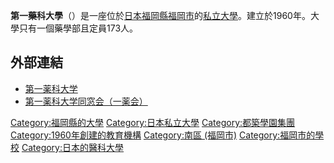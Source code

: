 {{expand|time=2014-07-04T10:17:03+00:00}}
{{unreferenced|time=2014-07-04T10:17:03+00:00}}
{{大学 (日本) | 大学名=第一薬科大学
| ふりがな=だいいちやっかだいがく
| 英称=Daiichi University of Pharmacy 
| 画像=Daiichi CPS01.jpg
| 画像説明=
| 大学設置年=1960年
| 創立年=1960年
| 学校種別=私立
| 設置者=學校法人都築学園
| 国=日本
| 本部所在地={{日本}}[[福岡縣|福岡縣]][[福岡市|福岡市]][[南區_(福岡市)|南區]]玉川町22-1
| キャンパス=同上
| 学部=薬学部（6年制）
| 研究科=
| 大学の略称=一薬（いちやく）
| ウェブサイト=http://www.daiichi-cps.ac.jp/
}}
'''第一藥科大學'''（{{jpn|j=第一薬科大学|hg=だいいちやっかだいがく}}）是一座位於[[日本|日本]][[福岡縣|福岡縣]][[福岡市|福岡市]]的[[私立大學|私立大學]]。建立於1960年。大學只有一個藥學部且定員173人。

==外部連結==
*[http://www.daiichi-cps.ac.jp 第一薬科大学] {{Wayback|url=http://www.daiichi-cps.ac.jp/ |date=20131106080459 }}
*[https://www.bikita.jp/class/index.php?cl=5d348f 第一薬科大学同窓会（一薬会）] {{Wayback|url=https://www.bikita.jp/class/index.php?cl=5d348f |date=20131110003924 }}
{{coord|33|33|56.8|N|130|25|12|E|type:edu_region:JP|display=title}}
{{authority control}}
[[Category:福岡縣的大學|Category:福岡縣的大學]]
[[Category:日本私立大學|Category:日本私立大學]]
[[Category:都築學園集團|Category:都築學園集團]]
[[Category:1960年創建的教育機構|Category:1960年創建的教育機構]]
[[Category:南區_(福岡市)|Category:南區 (福岡市)]]
[[Category:福岡市的學校|Category:福岡市的學校]]
[[Category:日本的醫科大學|Category:日本的醫科大學]]